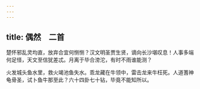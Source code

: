 ```yaml
---
---
---
```

title: 偶然　二首
---



楚怀邪乱灵均直，放弃合宜何恻恻？汉文明圣贾生贤，谪向长沙堪叹息！人事多端何足怪，天文至信犹差忒。月离于毕合滂沱，有时不雨谁能测？

火发城头鱼水里，救火竭池鱼失水。乖龙藏在牛领中，雷击龙来牛枉死。人道蓍神龟骨圣，试卜鱼牛那至此？六十四卦七十钻，毕竟不能知所以。